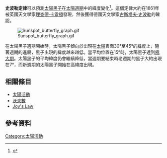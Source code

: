 '''史波勒定律'''可以預測[[太陽黑子|太陽黑子]]在[[太陽週期|太陽週期]]中的緯度變化<ref>{{cite book |author=Hopkins, Jeanne |title=Glossary of astronomy and astrophysics |publisher=University of Chicago Press |location=Chicago |year=1980 |pages= |isbn=0-226-35171-8}}</ref>。這個定律大約在1861年被英國天文學家[[理查德·卡靈頓|理查德·卡靈頓]]發現，然後獲得德國天文學家[[古斯塔夫·史波勒|古斯塔夫·史波勒]]的確認。

[[File:Sunspot_butterfly_graph.gif|thumb]]

在太陽黑子週期開始時，太陽黑子傾向於出現在[[太陽|太陽]]表面30°至45°的緯度上，隨著週期的進展，黑子出現的緯度越來越低。當平均位置在15°時，太陽黑子達到[[太陽極大期|極大期]]。太陽黑子的平均緯度仍會繼續降低，當週期要結束時老週期的黑子大約出現在7°，而新週期的太陽黑子開始在高緯度出現。

== 相關條目 ==
* [[太陽活動|太陽活動]]
* [[沃夫數|沃夫數]]
* [[Joy's_Law|Joy's Law]]

== 參考資料 ==
{{reflist}}

[[Category:太陽活動|Category:太陽活動]]

{{天文小作品}}